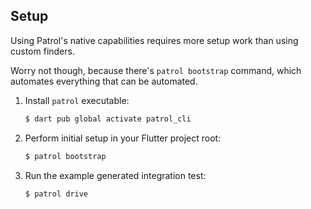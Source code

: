 ## Setup

Using Patrol's native capabilities requires more setup work than using custom
finders.

Worry not though, because there's `patrol bootstrap` command, which automates
everything that can be automated.

1. Install `patrol` executable:

   ```bash
   $ dart pub global activate patrol_cli
   ```

2. Perform initial setup in your Flutter project root:

   ```bash
   $ patrol bootstrap
   ```

3. Run the example generated integration test:
   ```bash
   $ patrol drive
   ```
